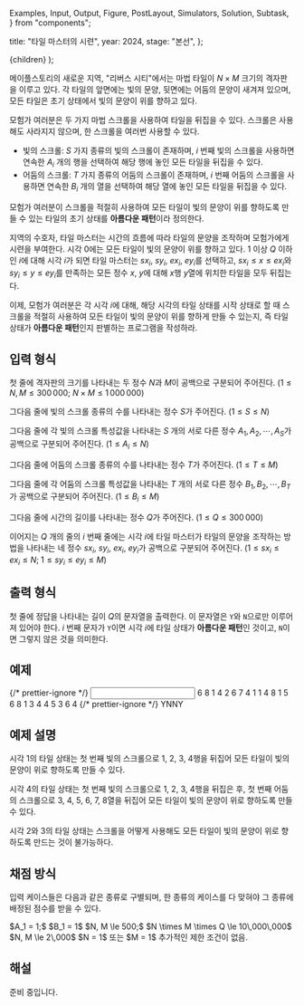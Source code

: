   Examples,
  Input,
  Output,
  Figure,
  PostLayout,
  Simulators,
  Solution,
  Subtask,
} from "components";

  title: "타일 마스터의 시련",
  year: 2024,
  stage: "본선",
};

  <PostLayout meta={meta}>{children}</PostLayout>
);

<div style={{ display: "flex" }}>
  <Figure
    src="/2024/final-9-1.82d8636ba46cce8a.png"
    width={800}
  />
</div>

메이플스토리의 새로운 지역, "리버스 시티"에서는 마법 타일이 $N \times M$ 크기의 격자판을 이루고 있다.
각 타일의 앞면에는 빛의 문양, 뒷면에는 어둠의 문양이 새겨져 있으며, 모든 타일은 초기 상태에서 빛의 문양이 위를 향하고 있다.

모험가 여러분은 두 가지 마법 스크롤을 사용하여 타일을 뒤집을 수 있다. 스크롤은 사용해도 사라지지 않으며, 한 스크롤을 여러번 사용할 수 있다.
- 빛의 스크롤: $S$ 가지 종류의 빛의 스크롤이 존재하며, $i$ 번째 빛의 스크롤을 사용하면 연속한 $A_i$ 개의 행을 선택하여 해당 행에 놓인 모든 타일을 뒤집을 수 있다.
- 어둠의 스크롤: $T$ 가지 종류의 어둠의 스크롤이 존재하며, $i$ 번째 어둠의 스크롤을 사용하면 연속한 $B_i$ 개의 열을 선택하여 해당 열에 놓인 모든 타일을 뒤집을 수 있다.

모험가 여러분이 스크롤을 적절히 사용하여 모든 타일이 빛의 문양이 위를 향하도록 만들 수 있는 타일의 초기 상태를 **아름다운 패턴**이라 정의한다.

지역의 수호자, 타일 마스터는 시간의 흐름에 따라 타일의 문양을 조작하며 모험가에게 시련을 부여한다.
시각 $0$에는 모든 타일이 빛의 문양이 위를 향하고 있다.
$1$ 이상 $Q$ 이하인 $i$에 대해 시각 $i$가 되면 타일 마스터는 $sx_i$, $sy_i$, $ex_i$, $ey_i$를 선택하고,
$sx_i \le x \le ex_i$와 $sy_i \le y \le ey_i$를 만족하는 모든 정수 $x$, $y$에 대해 $x$행 $y$열에 위치한 타일을 모두 뒤집는다.

이제, 모험가 여러분은 각 시각 $i$에 대해,
해당 시각의 타일 상태를 시작 상태로 할 때
스크롤을 적절히 사용하여 모든 타일이 빛의 문양이 위를 향하게 만들 수 있는지,
즉 타일 상태가 **아름다운 패턴**인지 판별하는 프로그램을 작성하라.

## 입력 형식

첫 줄에 격자판의 크기를 나타내는 두 정수 $N$과 $M$이
공백으로 구분되어 주어진다.
($1 \le N, M \le 300\,000;$ $N \times M \le 1\,000\,000$)

그다음 줄에 빛의 스크롤 종류의 수를 나타내는 정수 $S$가 주어진다. ($1 \le S \le N$)

그다음 줄에 각 빛의 스크롤 특성값을 나타내는 $S$ 개의 서로 다른 정수 $A_1, A_2, \cdots, A_S$가 공백으로 구분되어 주어진다.
($1 \le A_i \le N$)

그다음 줄에 어둠의 스크롤 종류의 수를 나타내는 정수 $T$가 주어진다. ($1 \le T \le M$)

그다음 줄에 각 어둠의 스크롤 특성값을 나타내는 $T$ 개의 서로 다른 정수 $B_1, B_2, \cdots, B_T$가 공백으로 구분되어 주어진다.
($1 \le B_i \le M$)

그다음 줄에 시간의 길이를 나타내는 정수 $Q$가 주어진다.
($1 \le Q \le 300\,000$)

이어지는 $Q$ 개의 줄의 $i$ 번째 줄에는
시각 $i$에 타일 마스터가 타일의 문양을 조작하는 방법을 나타내는 네 정수 $sx_i$, $sy_i$, $ex_i$, $ey_i$가 공백으로 구분되어 주어진다.
($1 \le sx_i \le ex_i \le N;$ $1 \le sy_i \le ey_i \le M$)

## 출력 형식

첫 줄에 정답을 나타내는 길이 $Q$의 문자열을 출력한다.
이 문자열은 `Y`와 `N`으로만 이루어져 있어야 한다.
$i$ 번째 문자가 `Y`이면 시각 $i$에 타일 상태가 **아름다운 패턴**인 것이고, `N`이면 그렇지 않은 것을 의미한다.

## 예제

<Examples>
  {/* prettier-ignore */}
  <Input>
6 8
1
4
2
6 7
4
1 1 4 8
1 5 6 8
1 3 4 4
5 3 6 4
  </Input>
  {/* prettier-ignore */}
  <Output>
YNNY
  </Output>
</Examples>

## 예제 설명

시각 $1$의 타일 상태는 첫 번째 빛의 스크롤으로 $1$, $2$, $3$, $4$행을 뒤집어 모든 타일이 빛의 문양이 위로 향하도록 만들 수 있다.

시각 $4$의 타일 상태는 첫 번째 빛의 스크롤으로 $1$, $2$, $3$, $4$행을 뒤집은 후, 첫 번째 어둠의 스크롤으로 $3$, $4$, $5$, $6$, $7$, $8$열을 뒤집어 모든 타일이 빛의 문양이 위로 향하도록 만들 수 있다.

시각 $2$와 $3$의 타일 상태는 스크롤을 어떻게 사용해도 모든 타일이 빛의 문양이 위로 향하도록 만드는 것이 불가능하다.

## 채점 방식

입력 케이스들은 다음과 같은 종류로 구별되며, 한 종류의 케이스를 다 맞혀야 그 종류에 배정된 점수를 받을 수 있다.

<Subtask index={1} score={14}>
  $A_1 = 1;$ $B_1 = 1$
</Subtask>
<Subtask index={2} score={8}>
  $N, M \le 500;$ $N \times M \times Q \le 10\,000\,000$
</Subtask>
<Subtask index={3} score={38}>
  $N, M \le 2\,000$
</Subtask>
<Subtask index={4} score={15}>
  $N = 1$ 또는 $M = 1$
</Subtask>
<Subtask index={5} score={25}>
  추가적인 제한 조건이 없음.
</Subtask>

## 해설

<Solution>
준비 중입니다.
</Solution>
